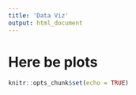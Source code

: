 ```yaml
---
title: 'Data Viz'
output: html_document
---
```


# Here be plots

```r
knitr::opts_chunk$set(echo = TRUE)
```

